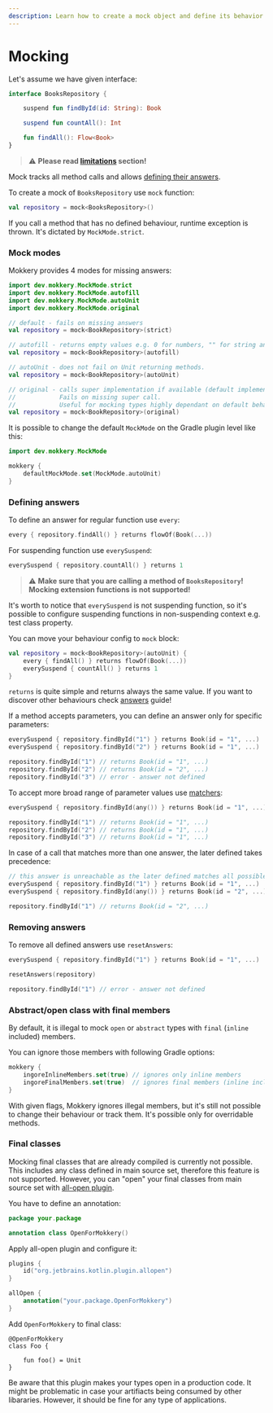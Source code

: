 ```yaml
---
description: Learn how to create a mock object and define its behavior effortlessly!
---
```

# Mocking

Let's assume we have given interface:

```kotlin
interface BooksRepository {

    suspend fun findById(id: String): Book

    suspend fun countAll(): Int

    fun findAll(): Flow<Book>
}
```
> :warning: **Please read [limitations](../Limitations) section!**

Mock tracks all method calls and allows [defining their answers](#defining-answers).

To create a mock of `BooksRepository` use `mock` function:

```kotlin
val repository = mock<BooksRepository>()
```
If you call a method that has no defined behaviour, runtime exception is thrown. It's dictated by `MockMode.strict`.
    
### Mock modes

Mokkery provides 4 modes for missing answers:


```kotlin
import dev.mokkery.MockMode.strict
import dev.mokkery.MockMode.autofill
import dev.mokkery.MockMode.autoUnit
import dev.mokkery.MockMode.original

// default - fails on missing answers
val repository = mock<BookRepository>(strict)

// autofill - returns empty values e.g. 0 for numbers, "" for string and null for complex types.
val repository = mock<BookRepository>(autofill)

// autoUnit - does not fail on Unit returning methods. 
val repository = mock<BookRepository>(autoUnit)

// original - calls super implementation if available (default implementation for interface)
//            Fails on missing super call.
//            Useful for mocking types highly dependant on default behaviour.
val repository = mock<BookRepository>(original)
```

It is possible to change the default `MockMode` on the Gradle plugin level like this:

```kotlin
import dev.mokkery.MockMode

mokkery {
    defaultMockMode.set(MockMode.autoUnit)
}
```

### Defining answers

To define an answer for regular function use `every`:
```kotlin
every { repository.findAll() } returns flowOf(Book(...))
```
For suspending function use `everySuspend`:
```kotlin
everySuspend { repository.countAll() } returns 1
```
 > :warning: **Make sure that you are calling a method of `BooksRepository`! Mocking extension functions is not supported!**

It's worth to notice that `everySuspend` is not suspending function, so it's possible to configure suspending functions in non-suspending context e.g. test class property.

You can move your behaviour config to `mock` block:

```kotlin
val repository = mock<BookRepository>(autoUnit) {
    every { findAll() } returns flowOf(Book(...))
    everySuspend { countAll() } returns 1
}
```
`returns` is quite simple and returns always the same value. If you want to discover other behaviours check [answers](../Guides/Answers) guide!

If a method accepts parameters, you can define an answer only for specific parameters:
```kotlin
everySuspend { repository.findById("1") } returns Book(id = "1", ...)
everySuspend { repository.findById("2") } returns Book(id = "1", ...)

repository.findById("1") // returns Book(id = "1", ...)
repository.findById("2") // returns Book(id = "2", ...)
repository.findById("3") // error - answer not defined
```

To accept more broad range of parameter values use [matchers](../Guides/Matchers):
```kotlin
everySuspend { repository.findById(any()) } returns Book(id = "1", ...)

repository.findById("1") // returns Book(id = "1", ...)
repository.findById("2") // returns Book(id = "1", ...)
repository.findById("3") // returns Book(id = "1", ...)
```

In case of a call that matches more than one answer, the later defined takes precedence:

```kotlin
// this answer is unreachable as the later defined matches all possible calls
everySuspend { repository.findById("1") } returns Book(id = "1", ...) 
everySuspend { repository.findById(any()) } returns Book(id = "2", ...)

repository.findById("1") // returns Book(id = "2", ...)
```

### Removing answers

To remove all defined answers use `resetAnswers`:

```kotlin
everySuspend { repository.findById("1") } returns Book(id = "1", ...)

resetAnswers(repository)

repository.findById("1") // error - answer not defined
```

### Abstract/open class with final members

By default, it is illegal to mock `open` or `abstract` types with `final` (`inline` included) members.

You can ignore those members with following Gradle options:

```kotlin
mokkery {
    ingoreInlineMembers.set(true) // ignores only inline members
    ingoreFinalMembers.set(true)  // ignores final members (inline included)
}
```

With given flags, Mokkery ignores illegal members, but it's still not possible to change their behaviour or
track them. It's possible only for overridable methods.

### Final classes

Mocking final classes that are already compiled is currently not possible. This includes any class defined in main
source set, therefore this feature is not supported. However, you can "open" your final classes from 
main source set with [all-open plugin](https://kotlinlang.org/docs/all-open-plugin.html#gradle).

You have to define an annotation:

```kotlin
package your.package

annotation class OpenForMokkery()
```

Apply all-open plugin and configure it:

```kotlin
plugins {
    id("org.jetbrains.kotlin.plugin.allopen")
}

allOpen {
    annotation("your.package.OpenForMokkery")
}
```

Add `OpenForMokkery` to final class:

```
@OpenForMokkery
class Foo {

    fun foo() = Unit
}
```

Be aware that this plugin makes your types open in a production code. It might be problematic in case your artifiacts being consumed by other libararies.
However, it should be fine for any type of applications.
